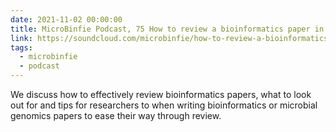 ```yaml
---
date: 2021-11-02 00:00:00
title: MicroBinfie Podcast, 75 How to review a bioinformatics paper in 10 days or less
link: https://soundcloud.com/microbinfie/how-to-review-a-bioinformatics-paper-in-10-days-or-less
tags:
  - microbinfie
  - podcast
---
```

We discuss how to effectively review bioinformatics papers, what to
look out for and tips for researchers to when writing bioinformatics
or microbial genomics papers to ease their way through review.

